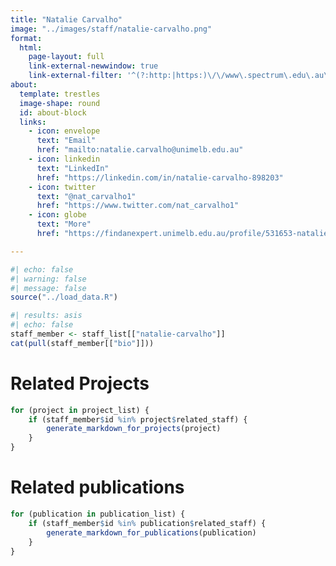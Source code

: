 ```yaml
---
title: "Natalie Carvalho"
image: "../images/staff/natalie-carvalho.png"
format:
  html:
    page-layout: full
    link-external-newwindow: true
    link-external-filter: '^(?:http:|https:)\/\/www\.spectrum\.edu\.au\/custom'
about:
  template: trestles
  image-shape: round
  id: about-block
  links:
    - icon: envelope
      text: "Email"
      href: "mailto:natalie.carvalho@unimelb.edu.au"
    - icon: linkedin
      text: "LinkedIn"
      href: "https://linkedin.com/in/natalie-carvalho-898203"
    - icon: twitter
      text: "@nat_carvalho1"
      href: "https://www.twitter.com/nat_carvalho1"
    - icon: globe
      text: "More"
      href: "https://findanexpert.unimelb.edu.au/profile/531653-natalie-carvalho"

---
```

   
```r
#| echo: false
#| warning: false
#| message: false
source("../load_data.R")
```
::: {#about-block}

```r
#| results: asis
#| echo: false
staff_member <- staff_list[["natalie-carvalho"]]
cat(pull(staff_member[["bio"]]))

```

:::

# Related Projects

```r
for (project in project_list) {
    if (staff_member$id %in% project$related_staff) {
        generate_markdown_for_projects(project)
    }
}
```

# Related publications

```r
for (publication in publication_list) {
    if (staff_member$id %in% publication$related_staff) {
        generate_markdown_for_publications(publication)
    }
}
```
